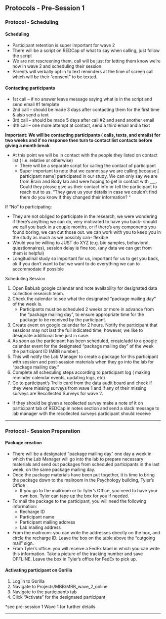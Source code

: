 ## Protocols - Pre-Session 1  

### Protocol - Scheduling

#### Scheduling 

- Participant retention is super important for wave 2 
- There will be a script on REDCap of what to say when calling, just follow the script 
- We are not rescreening them, call will be just for letting them know we're now in wave 2 and scheduling their session
- Parents will verbally opt in to text reminders at the time of screen call which will be their “consent” to be texted. 

#### Contacting participants 

- 1st call – if no answer leave message saying what is in the script and send email #1 template 
- 2nd call – should be made 3 days after contacting them for the first time & also send a text 
- 3rd call – should be made 5 days after call #2 and send another email 
- 4th call – one more attempt at contact, send a third email and a text 

**Important: We will be contacting participants ( calls, texts, and emails) for two weeks and if no response then turn to contact list contacts before giving a month break** 

- At this point we will be in contact with the people they listed on contact list ( I.e. relative or otherwise) 
  - There will be a separate script for calling the contact of participant 
  - Super important to note that we cannot say we are calling because [ participant name] participated in our study. We can only say we are from Brain and Body lab and were hoping to get in contact with ___. Could they please give us their contact info or tell the participant to reach out to us. “They gave us your details in case we couldn’t find them do you know if they changed their information? “  

If  “No” to participating: 

- They are not obliged to participate in the research, we were wondering if there's anything we can do, very motivated to have you back- should we call you back in a couple months, or if there's any components you found boring, we can cut those out. we can work with you to keep you in the study as much as we possibly can- flexible  
- Would you be willing to JUST do XYZ (e.g. bio samples, behavioral, questionnaires), session delay is fine too, (any data we can get from them is helpful) 
- Longitudinal study so important for us, important for us to get you back, ok if you don't want to but we want to do everything we can to accommodate if possible 

 
Scheduling Session

1. Open BabLab google calendar and note availability for designated data collection research team. 
2. Check the calendar to see what the designated "package mailing day" of the week is. 
    - Participants must be scheduled 2 weeks or more in advance from the "package mailing day", to ensure appropriate time for the package to be received by the participant. 
3. Create event on google calendar for 2 hours. Notify the participant that sessions may not last the full indicated time, however, we like to designate additional time just in case. 
4. As soon as the participant has been scheduled, create/add to a google calendar event for the designated "package mailing day" of the week the participant ID (MBB number). 
5. This will notify the Lab Manager to create a package for this participant with session and post-session materials when they go into the lab for "package mailing day." 
6. Complete all scheduling steps according to participant log ( making reminder calendar events, updating logs, etc)
7. Go to participant's Trello card from the data audit board and check if they were missing surveys from wave 1 and if any of their missing surveys are Recollected Surveys for wave 2. 
  - if they should be given a recollected survey make a note of it on participant tab of REDCap in notes section and send a slack message to lab manager with the recollected surveys participant should receive

----------  

### Protocol - Session Preparation  


#### Package creation 

- There will be a designated "package mailing day" one day a week in which the Lab Manager will go into the lab to prepare necessary materials and send out packages from scheduled participants in the last week, on the same package mailing day. 
- Once the package materials have been put together, it is time to bring the package down to the mailroom in the Psychology building, Tyler's Office 
    - If you go to the mailroom or to Tyler's Office, you need to have your own box. Tyler can tape up the box for you if needed. 
- To mail the package to the participant, you will need the following information: 
    - Recharge ID 
    - Participant name 
    - Participant mailing address 
    - Lab mailing address 
- From the mailroom: you can write the addresses directly on the box, and circle the recharge ID. Leave the box on the table above the "outgoing mail" sign.  
- From Tyler's office: you will receive a FedEx label in which you can write this information. Take a picture of the tracking number and save OFFLINE. Leave the box in Tyler's office for FedEx to pick up.  


#### Activating participant on Gorilla 

1. Log in to Gorilla 
2. Navigate to Projects/MBB/MBB_wave_2_online 
3. Navigate to the participants tab 
4. Click "Activate" for the designated participant 

*see pre-session 1 Wave 1 for further details  

--------------